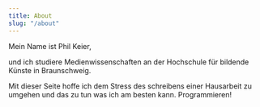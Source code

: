 ```yaml
---
title: About
slug: "/about"
---
```


Mein Name ist Phil Keier,

und ich studiere Medienwissenschaften an der Hochschule für bildende Künste in Braunschweig.

Mit dieser Seite hoffe ich dem Stress des schreibens einer Hausarbeit zu umgehen und das zu tun was ich am besten kann. Programmieren!